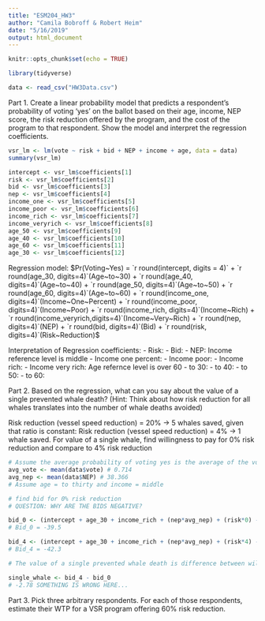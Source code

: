 ```yaml
---
title: "ESM204_HW3"
author: "Camila Bobroff & Robert Heim"
date: "5/16/2019"
output: html_document
---
```


```r
knitr::opts_chunk$set(echo = TRUE)
```

```r
library(tidyverse)
```

```r
data <- read_csv("HW3Data.csv")
```


Part 1. Create a linear probability model that predicts a respondent's probability of voting 'yes' on the ballot based on their age, income, NEP score, the risk reduction offered by the program, and the cost of the program to that respondent. Show the model and interpret the regression coefficients.
```r

vsr_lm <- lm(vote ~ risk + bid + NEP + income + age, data = data)
summary(vsr_lm)

intercept <- vsr_lm$coefficients[1]
risk <- vsr_lm$coefficients[2]
bid <- vsr_lm$coefficients[3]
nep <- vsr_lm$coefficients[4]
income_one <- vsr_lm$coefficients[5]
income_poor <- vsr_lm$coefficients[6]
income_rich <- vsr_lm$coefficients[7]
income_veryrich <- vsr_lm$coefficients[8]
age_50 <- vsr_lm$coefficients[9]
age_40 <- vsr_lm$coefficients[10]
age_60 <- vsr_lm$coefficients[11]
age_30 <- vsr_lm$coefficients[12]

```

Regression model:
$Pr(Voting~Yes) = `r round(intercept, digits = 4)` + `r round(age_30, digits=4)`(Age~to~30) + `r round(age_40, digits=4)`(Age~to~40) + `r round(age_50, digits=4)`(Age~to~50) + `r round(age_60, digits=4)`(Age~to~60) + `r round(income_one, digits=4)`(Income~One~Percent) + `r round(income_poor, digits=4)`(Income~Poor) + `r round(income_rich, digits=4)`(Income~Rich) + `r round(income_veryrich,digits=4)`(Income~Very~Rich) + `r round(nep, digits=4)`(NEP) + `r round(bid, digits=4)`(Bid) + `r round(risk, digits=4)`(Risk~Reduction)$

Interpretation of Regression coefficients:
- Risk:
- Bid:
- NEP:
Income reference level is middle
- Income one percent:
- Income poor:
- Income rich:
- Income very rich:
Age refernce level is over 60
- to 30:
- to 40:
- to 50:
- to 60:

Part 2. Based on the regression, what can you say about the value of a single prevented whale death? (Hint: Think about how risk reduction for all whales translates into the number of whale deaths avoided)

Risk reduction (vessel speed reduction) = 20% -> 5 whales saved, given that ratio is constant:
Risk reduction (vessel speed reduction) = 4% -> 1 whale saved. For value of a single whale, find willingness to pay for 0% risk reduction and compare to 4% risk reduction
```r
# Assume the average probability of voting yes is the average of the votes
avg_vote <- mean(data$vote) # 0.714
avg_nep <- mean(data$NEP) # 38.366
# Assume age = to thirty and income = middle

# find bid for 0% risk reduction
# QUESTION: WHY ARE THE BIDS NEGATIVE?

bid_0 <- (intercept + age_30 + income_rich + (nep*avg_nep) + (risk*0) - avg_vote)/bid
# Bid_0 = -39.5

bid_4 <- (intercept + age_30 + income_rich + (nep*avg_nep) + (risk*4) - avg_vote)/bid
# Bid_4 = -42.3

# The value of a single prevented whale death is difference between willingness to pay of 4% and 0% vessel speed reduction

single_whale <- bid_4 - bid_0
# -2.78 SOMETHING IS WRONG HERE...

```

Part 3. Pick three arbitrary respondents. For each of those respondents, estimate their WTP for a VSR program offering 60% risk reduction.

